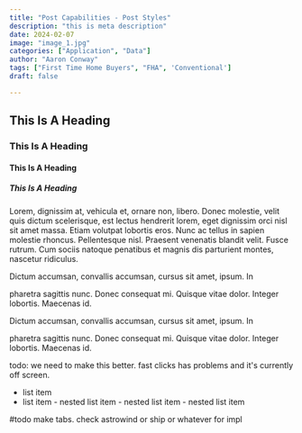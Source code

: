 ```yaml
---
title: "Post Capabilities - Post Styles"
description: "this is meta description"
date: 2024-02-07
image: "image_1.jpg"
categories: ["Application", "Data"]
author: "Aaron Conway"
tags: ["First Time Home Buyers", "FHA", 'Conventional']
draft: false

---
```



## This Is A Heading
### This Is A Heading
#### This Is A Heading
##### This Is A Heading

 Lorem, dignissim at, vehicula et, ornare non, libero. Donec molestie, velit
quis dictum scelerisque, est lectus hendrerit lorem, eget dignissim orci nisl
sit amet massa. Etiam volutpat lobortis eros. Nunc ac tellus in sapien molestie
rhoncus. Pellentesque nisl. Praesent venenatis blandit velit. Fusce rutrum. Cum
sociis natoque penatibus et magnis dis parturient montes, nascetur ridiculus.

<Callout>

Dictum accumsan, convallis accumsan, cursus sit amet, ipsum. In

pharetra sagittis nunc.
Donec consequat mi. Quisque vitae dolor. Integer lobortis. Maecenas id.

</Callout>

<Note>

Dictum accumsan, convallis accumsan, cursus sit amet, ipsum. In

pharetra sagittis nunc.
Donec consequat mi. Quisque vitae dolor. Integer lobortis. Maecenas id.

</Note>

<Accordion client:load title = 'Click me'>
                todo: we need to make this better. fast clicks has problems and it's currently off screen.
</Accordion>

- list item
- list item
                - nested list item
                - nested list item
                - nested list item

<SimpleCTA sub-head = '' content = '' description = '' buttonText = ''/>

#todo make tabs. check astrowind or ship or whatever for impl
